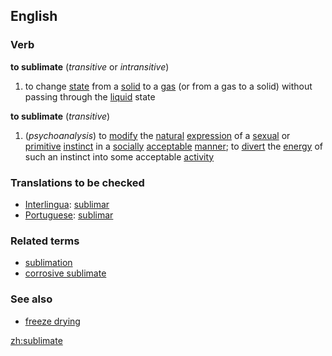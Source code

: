 ==English==
===Verb===
'''to sublimate'''  (''transitive'' or ''intransitive'')
#{{chemistry}} to change [[state]] from a [[solid]] to a [[gas]] (or from a gas to a solid) without passing through the [[liquid]] state
'''to sublimate''' (''transitive'')
#(''psychoanalysis'') to [[modify]] the [[natural]] [[expression]] of a [[sexual]] or [[primitive]] [[instinct]] in a [[socially]] [[acceptable]] [[manner]]; to [[divert]] the [[energy]] of such an instinct into some acceptable [[activity]]
===Translations to be checked===
*[[Interlingua]]: [[sublimar]]
*[[Portuguese]]: [[sublimar]]
===Related terms===
*[[sublimation]]
*[[corrosive sublimate]]
===See also===
*[[freeze drying]]

[[zh:sublimate]]